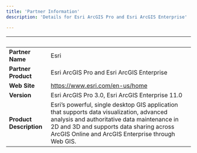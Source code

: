 ```yaml
---
title: 'Partner Information'
description: 'Details for Esri ArcGIS Pro and Esri ArcGIS Enterprise'

---
```

| &nbsp;     | &nbsp; |
| ----------- | ----------- |
| **Partner Name**      | Esri      |
| **Partner Product**   |  Esri ArcGIS Pro and Esri ArcGIS Enterprise      |
| **Web Site**      |  https://www.esri.com/en-us/home   |
| **Version**   | Esri ArcGIS Pro 3.0, Esri ArcGIS Enterprise 11.0       |
| **Product Description**      | Esri’s powerful, single desktop GIS application that supports data visualization, advanced analysis and authoritative data maintenance in 2D and 3D and supports data sharing across ArcGIS Online and ArcGIS Enterprise through Web GIS. |

